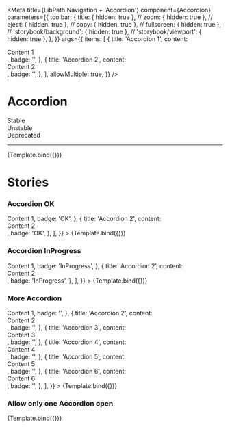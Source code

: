 

<Meta
  title={LibPath.Navigation + 'Accordion'}
  component={Accordion}
  parameters={{
    toolbar: {
      title: { hidden: true },
      // zoom: { hidden: true },
      // eject: { hidden: true },
      // copy: { hidden: true },
      // fullscreen: { hidden: true },
      // 'storybook/background': { hidden: true },
      // 'storybook/viewport': { hidden: true },
    },
  }}
  args={{
    items: [
      {
        title: 'Accordion 1',
        content: <div>Content 1</div>,
        badge: '',
      },
      {
        title: 'Accordion 2',
        content: <div>Content 2</div>,
        badge: '',
      },
    ],
    allowMultiple: true,
  }}
/>

# Accordion

<div
  style={{
    borderRadius: '999999px',
    display: 'inline-block',
    padding: '2px 8px',
    fontSize: '14px',
    lineHeight: '20px',
    fontWeight: '700',
    textAlign: 'center',
    letterSpacing: '0.25px',
    backgroundColor: '#138849',
    color: '#ffffff',
    marginBottom: '16px',
    marginRight: '3px',
  }}
>
  Stable
</div>

<div
  style={{
    borderRadius: '999999px',
    display: 'inline-block',
    padding: '2px 8px',
    fontSize: '14px',
    lineHeight: '20px',
    fontWeight: '700',
    textAlign: 'center',
    letterSpacing: '0.25px',
    backgroundColor: '#D2CB3F',
    color: '#ffffff',
    marginBottom: '16px',
    marginRight: '3px',
  }}
>
  Unstable
</div>

<div
  style={{
    borderRadius: '999999px',
    display: 'inline-block',
    padding: '2px 8px',
    fontSize: '14px',
    lineHeight: '20px',
    fontWeight: '700',
    textAlign: 'center',
    letterSpacing: '0.25px',
    backgroundColor: '#D23F47',
    color: '#ffffff',
    marginBottom: '16px',
    marginRight: '3px',
  }}
>
  Deprecated
</div>

<hr />

<Preview withToolbar>
  <Story name="Accordion">{Template.bind({})}</Story>
</Preview>

<Props story="Accordion" />

# Stories

### Accordion OK

<Canvas>
    <Story 
    name= 'Accordion Ok'
    args={{
    items: [
      {
        title: 'Accordion 1',
        content: <div>Content 1</div>,
        badge: 'OK',
      },
      {
        title: 'Accordion 2',
        content: <div>Content 2</div>,
        badge: 'OK',
      },
    ],
  }}
    >
    {Template.bind({})}
    </Story>
</Canvas>

### Accordion InProgress

<Canvas>
    <Story 
    name= 'Accordion InProgress'
    args={{
    items: [
      {
        title: 'Accordion 1',
        content: <div>Content 1</div>,
        badge: 'InProgress',
      },
      {
        title: 'Accordion 2',
        content: <div>Content 2</div>,
        badge: 'InProgress',
      },
    ],
  }}
    >
    {Template.bind({})}
    </Story>
</Canvas>

### More Accordion

<Canvas>
    <Story 
    name= 'More Accordion'
    args={{
    items: [
      {
        title: 'Accordion 1',
        content: <div>Content 1</div>,
        badge: '',
      },
      {
        title: 'Accordion 2',
        content: <div>Content 2</div>,
        badge: '',
      },
       {
        title: 'Accordion 3',
        content: <div>Content 3</div>,
        badge: '',
      },
      {
        title: 'Accordion 4',
        content: <div>Content 4</div>,
        badge: '',
      },
       {
        title: 'Accordion 5',
        content: <div>Content 5</div>,
        badge: '',
      },
      {
        title: 'Accordion 6',
        content: <div>Content 6</div>,
        badge: '',
      },
    ],
  }}
    >
    {Template.bind({})}
    </Story>
</Canvas>


### Allow only one Accordion open

<Canvas>
    <Story 
    name= 'Only Accordion open'
    args={{
    allowMultiple: false,
    }}
    >
    {Template.bind({})}
    </Story>
</Canvas>

